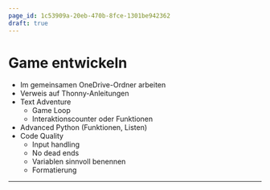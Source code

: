 ```yaml
---
page_id: 1c53909a-20eb-470b-8fce-1301be942362
draft: true
---
```


# Game entwickeln

- Im gemeinsamen OneDrive-Ordner arbeiten
- Verweis auf Thonny-Anleitungen
- Text Adventure
    - Game Loop
    - Interaktionscounter oder Funktionen
- Advanced Python (Funktionen, Listen)
- Code Quality
    - Input handling
    - No dead ends
    - Variablen sinnvoll benennen
    - Formatierung

---
